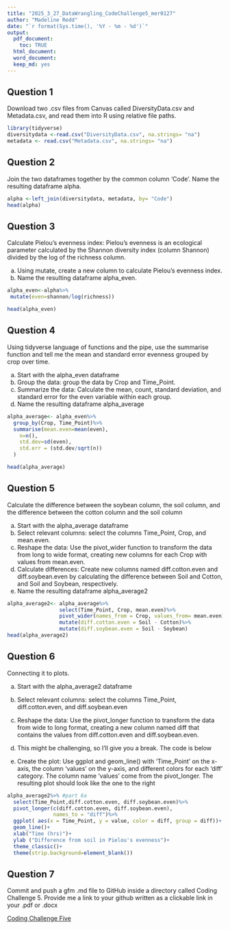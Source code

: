 ```yaml
---
title: "2025_3_27_DataWrangling_CodeChallenge5_mer0127"
author: "Madeline Redd"
date: "`r format(Sys.time(), '%Y - %m - %d')`"
output:
  pdf_document:
    toc: TRUE
  html_document:
  word_document:
  keep_md: yes
---
```


## Question 1
Download two .csv files from Canvas called DiversityData.csv and Metadata.csv, and read them into R using relative file paths.

```r

library(tidyverse)
diversitydata <-read.csv("DiversityData.csv", na.strings= "na")
metadata <- read.csv("Metadata.csv", na.strings= "na")

```

## Question 2
Join the two dataframes together by the common column ‘Code’. Name the resulting dataframe alpha.

```r

alpha <-left_join(diversitydata, metadata, by= "Code")
head(alpha)

```

## Question 3
Calculate Pielou’s evenness index: Pielou’s evenness is an ecological parameter calculated by the Shannon diversity index (column Shannon) divided by the log of the richness column.

   a.	Using mutate, create a new column to calculate Pielou’s evenness index. 
   b.	Name the resulting dataframe alpha_even.

```r

alpha_even<-alpha%>% 
 mutate(even=shannon/log(richness)) 

head(alpha_even) 

```

## Question 4
Using tidyverse language of functions and the pipe, use the summarise function and tell me the mean and standard error evenness grouped by crop over time.

 a.	Start with the alpha_even dataframe
 b.	Group the data: group the data by Crop and Time_Point.
 c.	Summarize the data: Calculate the mean, count, standard deviation, and standard error for     the even variable within each group.
 d.	Name the resulting dataframe alpha_average

```r

alpha_average<- alpha_even%>% 
  group_by(Crop, Time_Point)%>% 
  summarise(mean.even=mean(even), 
    n=n(),
    std.dev=sd(even), 
    std.err = (std.dev/sqrt(n))
  )

head(alpha_average)

```

## Question 5
Calculate the difference between the soybean column, the soil column, and the difference between the cotton column and the soil column

  a.	Start with the alpha_average dataframe
  b.	Select relevant columns: select the columns Time_Point, Crop, and mean.even.
  c.	Reshape the data: Use the pivot_wider function to transform the data from long to wide     format, creating new columns for each Crop with values from mean.even.
  d.	Calculate differences: Create new columns named diff.cotton.even and diff.soybean.even by calculating the difference between Soil and Cotton, and Soil and Soybean, respectively.
  e.	Name the resulting dataframe alpha_average2
  
```r

alpha_average2<- alpha_average%>% 
                 select(Time_Point, Crop, mean.even)%>% 
                 pivot_wider(names_from = Crop, values_from= mean.even)%>%
                 mutate(diff.cotton.even = Soil - Cotton)%>% 
                 mutate(diff.soybean.even = Soil - Soybean) 
head(alpha_average2)

```

## Question 6
Connecting it to plots.
 
 a.	Start with the alpha_average2 dataframe
 b.	Select relevant columns: select the columns Time_Point, diff.cotton.even, and
    diff.soybean.even
 c.	Reshape the data: Use the pivot_longer function to transform the data from wide to long format, creating a new column named diff that contains the values from diff.cotton.even and diff.soybean.even.
    
   i.	This might be challenging, so I’ll give you a break. The code is below

 d. Create the plot: Use ggplot and geom_line() with ‘Time_Point’ on the x-axis, the column       ‘values’ on the y-axis, and different colors for each ‘diff’ category. The column name ‘values’ come from the pivot_longer. The resulting plot should look like the one to the right
 
```r

alpha_average2%>% #part 6a
  select(Time_Point,diff.cotton.even, diff.soybean.even)%>% 
  pivot_longer(c(diff.cotton.even, diff.soybean.even), 
               names_to = "diff")%>%
  ggplot( aes(x = Time_Point, y = value, color = diff, group = diff))+
  geom_line()+
  xlab("Time (hrs)")+
  ylab ("Difference from soil in Pielou's evenness")+
  theme_classic()+
  theme(strip.background=element_blank())

```

## Question 7
Commit and push a gfm .md file to GitHub inside a directory called Coding Challenge 5. 
Provide me a link to your github written as a clickable link in your .pdf or .docx

[Coding Challenge Five](https://github.com/Mads-Hamrick/ENTM6820class/tree/65f209568d8ff3b0ab37fa08e5d3c73be4322472/CodingChallengeFive_mer0127)